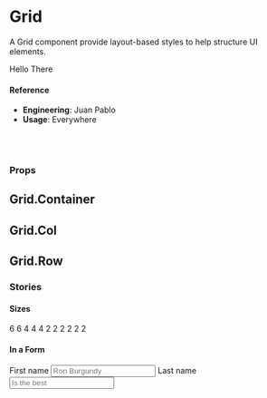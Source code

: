 
<Meta title="🛠 Utilities/Grid" component={Grid} />

# Grid

A Grid component provide layout-based styles to help structure UI elements.

<Preview>
  <Story name="default">
    <Grid>
      <Grid.Col size="8, 6@lg">
        <Card hover>Hello</Card>
      </Grid.Col>
      <Grid.Col size="4, 6@lg">
        <Card hover>There</Card>
      </Grid.Col>
    </Grid>
  </Story>
</Preview>

#### Reference

- **Engineering**: Juan Pablo
- **Usage**: Everywhere

<br />
<br />

### Props

<Props of={Grid} />

## Grid.Container

<Props of={Grid.Container} />

## Grid.Col

<Props of={Grid.Col} />

## Grid.Row

<Props of={Grid.Row} />

### Stories

#### Sizes

<Preview>
  <Story name="Sizes">
    <div>
      <Grid style={{ marginBottom: 10 }}>
        <Grid.Col size="6@md">
          <Card hover>6</Card>
        </Grid.Col>
        <Grid.Col size="6@md">
          <Card hover>6</Card>
        </Grid.Col>
      </Grid>
      <Grid style={{ marginBottom: 10 }}>
        <Grid.Col size="4@md">
          <Card hover>4</Card>
        </Grid.Col>
        <Grid.Col size="4@md">
          <Card hover>4</Card>
        </Grid.Col>
        <Grid.Col size="4@md">
          <Card hover>4</Card>
        </Grid.Col>
      </Grid>
      <Grid style={{ marginBottom: 10 }}>
        <Grid.Col size="2@md">
          <Card hover>2</Card>
        </Grid.Col>
        <Grid.Col size="2@md">
          <Card hover>2</Card>
        </Grid.Col>
        <Grid.Col size="2@md">
          <Card hover>2</Card>
        </Grid.Col>
        <Grid.Col size="2@md">
          <Card hover>2</Card>
        </Grid.Col>
        <Grid.Col size="2@md">
          <Card hover>2</Card>
        </Grid.Col>
        <Grid.Col size="2@md">
          <Card hover>2</Card>
        </Grid.Col>
      </Grid>
    </div>
  </Story>
</Preview>

#### In a Form

<Preview>
  <Story name="In a Form">
    <form>
      <FormGroup.Grid>
        <Grid.Col size="4">
          <Input.Static align="right">First name</Input.Static>
        </Grid.Col>
        <Grid.Col size="8">
          <Input placeholder="Ron Burgundy" />
        </Grid.Col>
      </FormGroup.Grid>
      <FormGroup.Grid>
        <Grid.Col size="4">
          <Input.Static align="right">Last name</Input.Static>
        </Grid.Col>
        <Grid.Col size="8">
          <Input placeholder="Is the best" />
        </Grid.Col>
      </FormGroup.Grid>
    </form>
  </Story>
</Preview>
